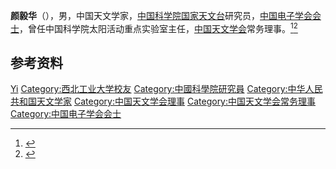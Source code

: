 '''颜毅华'''（{{bd|1962年|4月4日|}}），男，中国天文学家，[[中国科学院国家天文台|中国科学院国家天文台]]研究员，[[中国电子学会会士|中国电子学会会士]]，曾任中国科学院太阳活动重点实验室主任，[[中国天文学会|中国天文学会]]常务理事。<ref>{{Cite web|title=颜毅华|url=https://zdhxy.nwpu.edu.cn/info/1076/2201.htm|accessdate=2021-01-05|work=西北工业大学自动化学院}}</ref><ref>{{Cite web|title=中国“草原天眼”助世界“看清”太阳（2）|url=http://ihl.cankaoxiaoxi.com/2020/0802/2417294_2.shtml|accessdate=2021-01-05|work=参考消息}}</ref>

== 参考资料 ==
{{reflist}}

{{中国人物小作品}}
{{中国电子学会会士}}
{{Navboxes 
| title  = 颜毅华在[[中国天文学会|中国天文学会]]的职务
| list1  =
{{中国天文学会第十一届理事会}}
{{中国天文学会第十二届理事会}}
}}

{{Authority control}}
{{DEFAULTSORT:Yan颜}}
[[Category:颜姓|Yi]]
[[Category:西北工业大学校友|Category:西北工业大学校友]]
[[Category:中國科學院研究員|Category:中國科學院研究員]]
[[Category:中华人民共和国天文学家|Category:中华人民共和国天文学家]]
[[Category:中国天文学会理事|Category:中国天文学会理事]]
[[Category:中国天文学会常务理事|Category:中国天文学会常务理事]]
[[Category:中国电子学会会士|Category:中国电子学会会士]]